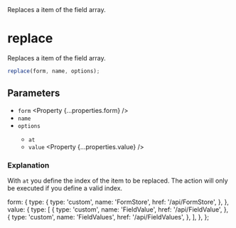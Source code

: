 
<Title>replace</Title>
<Description>Replaces a item of the field array.</Description>

# replace

Replaces a item of the field array.

```ts
replace(form, name, options);
```

## Parameters

- `form` <Property {...properties.form} />
- `name` <Property type="string" />
- `options` <Property type="object" />
  - `at` <Property type="number" />
  - `value` <Property {...properties.value} />

### Explanation

With `at` you define the index of the item to be replaced. The action will only be executed if you define a valid index.

  form: {
    type: {
      type: 'custom',
      name: 'FormStore',
      href: '/api/FormStore',
    },
  },
  value: {
    type: [
      {
        type: 'custom',
        name: 'FieldValue',
        href: '/api/FieldValue',
      },
      {
        type: 'custom',
        name: 'FieldValues',
        href: '/api/FieldValues',
      },
    ],
  },
};
